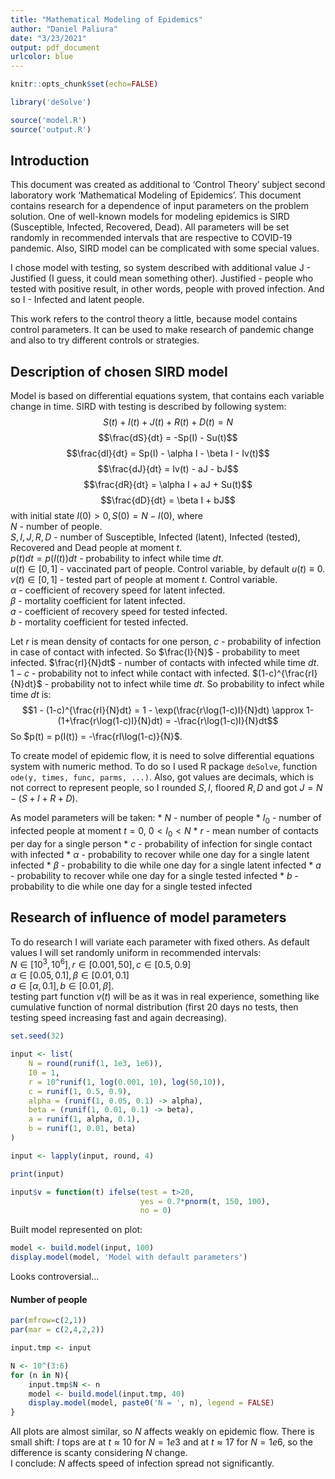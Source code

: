 ```yaml
---
title: "Mathematical Modeling of Epidemics"
author: "Daniel Paliura"
date: "3/23/2021"
output: pdf_document
urlcolor: blue
---
```


```r
knitr::opts_chunk$set(echo=FALSE)
```

```r
library('deSolve')

source('model.R')
source('output.R')
```

## Introduction

This document was created as additional to 'Control Theory' subject second
laboratory work 'Mathematical Modeling of Epidemics'. This document contains
research for a dependence of input parameters on the problem solution. One of
well-known models for modeling epidemics is SIRD (Susceptible, Infected,
Recovered, Dead). All parameters will be set randomly in recommended intervals
that are respective to COVID-19 pandemic. Also, SIRD model can be complicated
with some special values.\

I chose model with testing, so system described with additional value
J - Justified (I guess, it could mean something other). Justified - people who
tested with positive result, in other words, people with proved infection.
And so I - Infected and latent people.\

This work refers to the control theory a little, because model contains control
parameters. It can be used to make research of pandemic change and also to try
different controls or strategies.

## Description of chosen SIRD model

Model is based on differential equations system, that contains each variable
change in time. SIRD with testing is described by following system:
$$S(t)+I(t)+J(t)+R(t)+D(t) = N$$
$$\frac{dS}{dt} = -Sp(I) - Su(t)$$
$$\frac{dI}{dt} = Sp(I) - \alpha I - \beta I - Iv(t)$$
$$\frac{dJ}{dt} = Iv(t) - aJ - bJ$$
$$\frac{dR}{dt} = \alpha I + aJ + Su(t)$$
$$\frac{dD}{dt} = \beta I + bJ$$
with initial state $I(0)>0, S(0)=N-I(0)$, where\
$N$ - number of people.\
$S, I, J, R, D$ - number of Susceptible, Infected (latent), Infected (tested),\
Recovered and Dead people at moment $t$.\
$p(t)dt = p(I(t))dt$ - probability to infect while time $dt$.\
$u(t) \in [0,1]$ - vaccinated part of people. Control variable,
by default $u(t)\equiv0$.\
$v(t) \in [0,1]$ - tested part of people at moment $t$. Control variable.\
$\alpha$ - coefficient of recovery speed for latent infected.\
$\beta$ - mortality coefficient for latent infected.\
$a$ - coefficient of recovery speed for tested infected.\
$b$ - mortality coefficient for tested infected.\

Let $r$ is mean density of contacts for one person, $c$ - probability of
infection in case of contact with infected. So $\frac{I}{N}$ - probability to
meet infected. $\frac{rI}{N}dt$ - number of contacts with infected while time
$dt$. $1-c$ - probability not to infect while contact with infected.
$(1-c)^{\frac{rI}{N}dt}$ - probability not to infect while time $dt$. So
probability to infect while time $dt$ is:
$$1 - (1-c)^{\frac{rI}{N}dt} = 1 - \exp(\frac{r\log(1-c)I}{N}dt)
\approx 1-(1+\frac{r\log(1-c)I}{N}dt) = -\frac{r\log(1-c)I}{N}dt$$
So $p(t) = p(I(t)) = -\frac{rI\log(1-c)}{N}$.

To create model of epidemic flow, it is need to solve differential equations
system with numeric method. To do so I used R package ```deSolve```, function 
```ode(y, times, func, parms, ...)```. Also, got values are decimals, which is
not correct to represent people, so I rounded $S, I$, floored $R, D$ and got
$J = N-(S+I+R+D)$.

As model parameters will be taken:
* $N$ - number of people
* $I_0$ - number of infected people at moment $t=0$, $0<I_0<N$
* $r$ - mean number of contacts per day for a single person
* $c$ - probability of infection for single contact with infected
* $\alpha$ - probability to recover while one day for a single latent infected 
* $\beta$ - probability to die while one day for a single latent infected
* $a$ - probability to recover while one day for a single tested infected
* $b$ - probability to die while one day for a single tested infected

## Research of influence of model parameters

To do research I will variate each parameter with fixed others. As default
values I will set randomly uniform in recommended intervals:\
$N \in [10^3, 10^6], r \in [0.001, 50], c \in [0.5, 0.9]$\
$\alpha \in [0.05, 0.1], \beta \in [0.01, 0.1]$\
$a \in [\alpha, 0.1], b \in [0.01, \beta]$.\
testing part function $v(t)$ will be as it was in real experience, something
like cumulative function of normal distribution (first 20 days no tests, then
testing speed increasing fast and again decreasing).

```r
set.seed(32)

input <- list(
    N = round(runif(1, 1e3, 1e6)),
    I0 = 1,
    r = 10^runif(1, log(0.001, 10), log(50,10)),
    c = runif(1, 0.5, 0.9),
    alpha = (runif(1, 0.05, 0.1) -> alpha),
    beta = (runif(1, 0.01, 0.1) -> beta),
    a = runif(1, alpha, 0.1),
    b = runif(1, 0.01, beta)
)

input <- lapply(input, round, 4)

print(input)

input$v = function(t) ifelse(test = t>20,
                             yes = 0.7*pnorm(t, 150, 100),
                             no = 0)
```

Built model represented on plot:

```r
model <- build.model(input, 100)
display.model(model, 'Model with default parameters')
```

Looks controversial...

#### Number of people\

```r
par(mfrow=c(2,1))
par(mar = c(2,4,2,2))

input.tmp <- input

N <- 10^(3:6)
for (n in N){
    input.tmp$N <- n
    model <- build.model(input.tmp, 40)
    display.model(model, paste0('N = ', n), legend = FALSE)
}
```

All plots are almost similar, so $N$ affects weakly on epidemic flow. There is
small shift: $I$ tops are at $t\approx10$ for $N=1e3$ and at $t\approx17$ for
$N=1e6$, so the difference is scanty considering $N$ change.\
I conclude: $N$ affects speed of infection spread not significantly.


